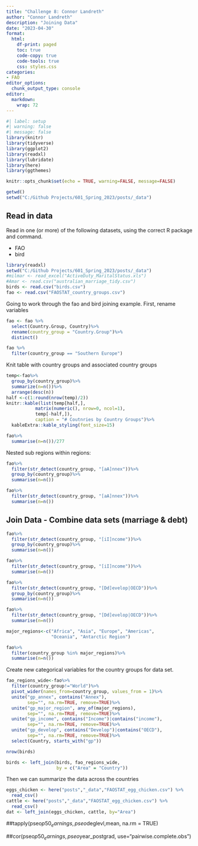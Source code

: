 ```yaml
---
title: "Challenge 8: Connor Landreth"
author: "Connor Landreth"
description: "Joining Data"
date: "2023-04-30"
format:
  html:
    df-print: paged
    toc: true
    code-copy: true
    code-tools: true
    css: styles.css
categories:
- FAO
editor_options: 
  chunk_output_type: console
editor: 
  markdown: 
    wrap: 72
---
```



```r
#| label: setup
#| warning: false
#| message: false
library(knitr)
library(tidyverse)
library(ggplot2)
library(readxl)
library(lubridate)
library(here)
library(ggthemes)

knitr::opts_chunk$set(echo = TRUE, warning=FALSE, message=FALSE)

getwd()
setwd("C:/Github Projects/601_Spring_2023/posts/_data")
```



## Read in data

Read in one (or more) of the following datasets, using the correct R package and command.

  - FAO
  - bird

```r
library(readxl)
setwd("C:/Github Projects/601_Spring_2023/posts/_data")
#milmar <- read_excel("ActiveDuty_MaritalStatus.xls")
#Amar <- read.csv("australian_marriage_tidy.csv")
birds <- read.csv("birds.csv")
fao <- read.csv("FAOSTAT_country_groups.csv")
```
Going to work through the fao and bird joining example. First, rename variables 

```r
fao <- fao %>% 
  select(Country.Group, Country)%>%
  rename(country_group = "Country.Group")%>%
  distinct()

fao %>% 
  filter(country_group == "Southern Europe")
```
Knit table with country groups and associated country groups
```r
temp<-fao%>%
  group_by(country_group)%>%
  summarize(n=n())%>%
  arrange(desc(n))
half <-c(1:round(nrow(temp)/2))
knitr::kable(list(temp[half,],  
           matrix(numeric(), nrow=0, ncol=1),
           temp[-half,]), 
           caption = "# Coutnries by Country Groups")%>%
  kableExtra::kable_styling(font_size=15)
```

```r
fao%>%
  summarise(n=n())/277
```
Nested sub regions within regions:
```r
fao%>%
  filter(str_detect(country_group, "[aA]nnex"))%>%
  group_by(country_group)%>%
  summarise(n=n())
```



```r
fao%>%
  filter(str_detect(country_group, "[aA]nnex"))%>%
  summarise(n=n())
```

## Join Data - Combine data sets (marriage & debt)

```r
fao%>%
  filter(str_detect(country_group, "[iI]ncome"))%>%
  group_by(country_group)%>%
  summarise(n=n())
```
```r
fao%>%
  filter(str_detect(country_group, "[iI]ncome"))%>%
  summarise(n=n())
```
```r
fao%>%
  filter(str_detect(country_group, "[Dd]evelop|OECD"))%>%
  group_by(country_group)%>%
  summarise(n=n())
```
```r
fao%>%
  filter(str_detect(country_group, "[Dd]evelop|OECD"))%>%
  summarise(n=n())
```
```r
major_regions<-c("Africa", "Asia", "Europe", "Americas", 
                 "Oceania", "Antarctic Region")

fao%>%
  filter(country_group %in% major_regions)%>%
  summarise(n=n())
```
Create new categorical variables for the country groups for data set.
```r
fao_regions_wide<-fao%>%
  filter(country_group!="World")%>%
  pivot_wider(names_from=country_group, values_from = 1)%>%
  unite("gp_annex", contains("Annex"), 
        sep="", na.rm=TRUE, remove=TRUE)%>%
  unite("gp_major_region", any_of(major_regions), 
        sep="", na.rm=TRUE, remove=TRUE)%>%
  unite("gp_income", contains("Income")|contains("income"),
        sep="", na.rm=TRUE, remove=TRUE)%>%
  unite("gp_develop", contains("Develop")|contains("OECD"),
        sep="", na.rm=TRUE, remove=TRUE)%>%
  select(Country, starts_with("gp"))
```

```r
nrow(birds)
```
```r
birds <- left_join(birds, fao_regions_wide,
                   by = c("Area" = "Country"))
```

Then we can summarize the data across the countries 
```r
eggs_chicken <- here("posts","_data","FAOSTAT_egg_chicken.csv") %>%
  read_csv()
cattle <- here("posts","_data","FAOSTAT_egg_chicken.csv") %>%
  read_csv()
dat <- left_join(eggs_chicken, cattle, by="Area")
```








##tapply(pseo$p50_earnings,pseo$deglevl,mean, na.rm = TRUE)

##cor(pseo$p50_earnings,pseo$year_postgrad, use="pairwise.complete.obs")



